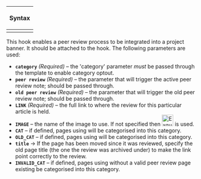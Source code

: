 <noinclude>{{template doc page viewed directly}}</noinclude>
{|class="wikitable collapsible collapsed" align=right width=40%
!Syntax
|-
|<pre style="font-size:90%">
{{WPBannerMeta
|PROJECT               = 
 |BANNER_NAME          = {{subst:FULLPAGENAME}}
 |small={{{small|}}}
 |category={{{category|¬}}}
 |listas = {{{listas|}}}

...

|HOOK_NOTE             = <!--
-->{{WPBannerMeta/hooks/peerreview
 |BANNER_NAME       = {{subst:FULLPAGENAME}}
 |category={{{category|¬}}}
 |peer review       = {{{**PARAMETER**|}}}
 |old peer review   = {{{**PARAMETER**|}}}
 |LINK              = 
 |IMAGE             = 
 |CAT               = 
 |OLD_CAT           = 
 |title             = {{{**PARAMETER**|}}}
}}

...

}}
</pre>
|}

This hook enables a peer review process to be integrated into a project banner. It should be attached to the {{para|HOOK_NOTE}} hook. The following parameters are used:

*<code>'''category'''</code> ''(Required)'' &ndash; the 'category' parameter ''must'' be passed through the template to enable category optout. {{nowrap|''Eg: '''<code><nowiki>category={{{category|¬}}}</nowiki></code>'''''}}
*<code>'''peer review'''</code> ''(Required)'' &ndash; the parameter that will trigger the active peer review note; should be passed through. {{nowrap|''Eg: '''<code><nowiki>peer review={{{peer-review|}}}</nowiki></code>'''''}}
*<code>'''old peer review'''</code> ''(Required)'' &ndash; the parameter that will trigger the old peer review note; should be passed through. {{nowrap|''Eg: '''<code><nowiki>old peer review={{{old-peer-review|}}}</nowiki></code>'''''}}
*<code>'''LINK'''</code> ''(Required)'' &ndash; the full link to where the review for this particular article is held. {{nowrap|''Eg: '''<code><nowiki>Wikipedia:WikiProject Tulips/Assessment</nowiki></code>'''''}}
*<code>'''IMAGE'''</code> &ndash; the name of the image to use. If not specified then [[File:Exquisite-kfind.png|30px]] is used.
*<code>'''CAT'''</code> &ndash; if defined, pages using {{para|peer review|yes}} will be categorised into this category. {{nowrap|''Eg: '''<code><nowiki>Requests for Tulips peer review</nowiki></code>''' → [[:Category:Requests for Tulips peer review]]''}}
*<code>'''OLD_CAT'''</code> &ndash; if defined, pages using {{para|old peer review|yes}} will be categorised into this category. {{nowrap|''Eg: '''<code><nowiki>Old requests for Tulips peer review</nowiki></code>''' → [[:Category:Old requests for Tulips peer review]]''}}
*<code>'''title'''</code> → If the page has been moved since it was reviewed, specify the old page title (the one the review was archived under) to make the link point correctly to the review.
*<code>'''INVALID_CAT'''</code>  &ndash; if defined, pages using {{para|peer review|yes}} without a valid peer review page existing be categorised into this category.